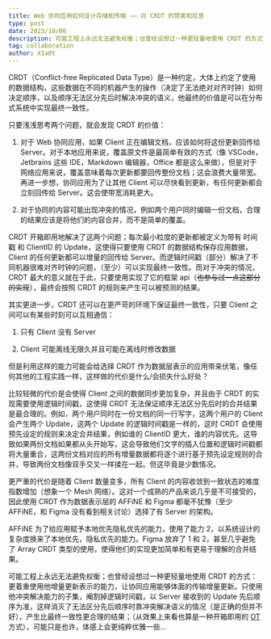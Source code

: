 ```yaml
---
title: Web 协同应用如何设计存储和传输 —— 对 CRDT 的赞美和叹息
type: post
date: 2023/10/06
description: 可能工程上永远无法避免权衡；也曾经设想过一种更轻量地使用 CRDT 的方式...
tag: collaboration
author: X1a0t
---
```


CRDT（Conflict-free Replicated Data Type）是一种约定，大体上约定了使用的数据结构，这些数据在不同的机器产生的操作（决定了无法绝对对齐时钟）如何决定顺序，以及顺序无法区分先后时解决冲突的语义，他最终的价值是可以在分布式系统中实现最终一致性。

只要浅浅思考两个问题，就会发现 CRDT 的价值：

1. 对于 Web 协同应用，如果 Client 正在编辑文档，应该如何将这份更新回传给 Server。对于本地应用来说，覆盖原文件是最简单有效的方式（像 VSCode，Jetbrains 这些 IDE，Markdown 编辑器，Office 都是这么来做），但是对于网络应用来说，覆盖意味着每次更新都要回传整份文档；这会浪费大量带宽。再进一步想，协同应用为了让其他 Client 可以尽快看到更新，有任何更新都会立刻回传给 Server。这会使带宽消耗更大。

2. 对于协同的内容可能出现冲突的情况，例如两个用户同时编辑一份文档，合理的结果应该是将他们的内容合并，而不是简单的覆盖。

CRDT 开箱即用地解决了这两个问题；每次最小粒度的更新都被定义为带有 时间戳 和 ClientID 的 Update，这使得只要使用 CRDT 的数据结构保存应用数据，Client 的任何更新都可以增量的回传给 Server。而逻辑时间戳（部分）解决了不同机器很难对齐时钟的问题，（至少）可以实现最终一致性。而对于冲突的情况，CRDT 最大的意义就在于此，只要使用实现了它的框架 api（~~也参与过一点这部分的实现~~），最终会按照 CRDT 的规则来产生可以被预测的结果。

其实更进一步，CRDT 还可以在更严苛的环境下保证最终一致性，只要 Client 之间可以有某些时刻可以互相通信：

1. 只有 Client 没有 Server

2. Client 可能离线无限久并且可能在离线时修改数据

但是利用这样的能力可能会给选择 CRDT 作为数据层表示的应用带来伏笔，像任何其他的工程实践一样，这样做的代价是什么/会损失什么好处？

比较轻微的代价是会使得 Client 之间的数据同步更加复杂，并且由于 CRDT 的实现需要使用逻辑时间戳，这使得 CRDT 无法保证顺序无法区分先后时的合并结果是最合理的。例如，两个用户同时在一份文档的同一行写字，这两个用户的 Client 会产生两个 Update，这两个 Update 的逻辑时间戳是一样的，这时 CRDT 会使用预先设定的规则来决定合并结果，例如谁的 ClientID 更大，谁的内容优先。这导致如果两份文档如果都从头开始写，这会导致他们文字的插入位置和逻辑时间戳都将大量重合，这两份文档对应的所有增量数据都将逐个进行基于预先设定规则的合并，导致两份文档像双手交叉一样揉在一起。但这毕竟是少数情况。

更严重的代价是随着 Client 数量变多，所有 Client 的内容收敛到一致状态的难度指数增加（想象一个 Mesh 网络）。这对一个成熟的产品来说几乎是不可接受的，因此使用 CRDT 作为数据表示层的 AFFiNE 和 Figma 都毫不犹豫（至少 AFFiNE，和 Figma 没有看到相关讨论）选择了有 Server 的架构。

AFFiNE 为了给应用赋予本地优先隐私优先的能力，使用了能力 2，以系统设计的复杂度换来了本地优先，隐私优先的能力。Figma 放弃了 1 和 2，甚至几乎避免了 Array CRDT 类型的使用，使得他们的实现更加简单和有更易于理解的合并结果。

可能工程上永远无法避免权衡；也曾经设想过一种更轻量地使用 CRDT 的方式：更着重使用他增量更新表示的能力，让协同应用能够体面的传输增量更新。只使用他冲突解决能力的子集，阉割掉逻辑时间戳，以 Server 接收到的 Update 先后顺序为准，这样消灭了无法区分先后顺序时靠冲突解决语义的情况（是正确的但并不好），产生比最终一致性更合理的结果；（从效果上来看也算是一种开箱即用的 [OT](https://www.enjoyalgorithms.com/blog/design-google-docs) 方式），可能只是也许，体感上会更纯粹优雅一些...
